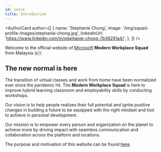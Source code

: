 ```yaml
---
id: intro
title: Introduction
---
```



<AuthorCard
  author={[
    {
      name: 'Stephanie Chong',
      image: '/img/squad-profile-images/stephanie-chong.jpg',
      linkedinUrl: 'https://www.linkedin.com/in/stephanie-chong-7b36291a4/',
    },
  ]}
/>

Welcome to the official website of [Microsoft](https://www.microsoft.com/) **Modern Workplace Squad** from Malaysia 🇲🇾

## The new normal is here

The transition of virtual classes and work from home have been normalized ever since the pandemic hit. The **Modern Workplace Squad** is here to improve hybrid learning classroom and employability skills by conducting workshops.

Our vision is to help people realizes their full potential and ignite positive changes in building a future to be equipped with the right mindset and tool to achieve in personal development.

Our mission is to empower every person and organization on the planet to achieve more by driving impact with seamless communication and collaboration across the platform and locations.

The purpose and motivation of this website can be found [here](https://yeehan.dev/is-building-a-website-for-microsoft-modern-workplace-squad-a-purposeful-experience).
